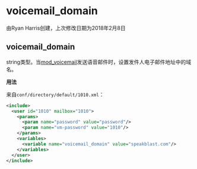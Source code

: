 # voicemail_domain 

由Ryan Harris创建，上次修改日期为2018年2月8日

## voicemail_domain

string类型。当[mod\_voicemail](../FreeSWITCH-Explained/Modules/mod_voicemail_6587070.mdx#--)发送语音邮件时，设置发件人电子邮件地址中的域名。

**用法**

来自`conf/directory/default/1010.xml`：

```xml
<include>
  <user id="1010" mailbox="1010">
    <params>
      <param name="password" value="password"/>
      <param name="vm-password" value="1010"/>
    </params>
    <variables>
      <variable name="voicemail_domain" value="speakblast.com"/>
    </variables>
  </user>
</include>
```